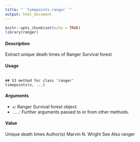 ```yaml
---
title: "``timepoints.ranger``"
output: html_document
---
```


```r
knitr::opts_chunk$set(echo = TRUE)
library(ranger)
```

#### Description

Extract unique death times of Ranger Survival forest

#### Usage

<pre><code>
## S3 method for class 'ranger'
timepoints(x, ...)
</code></pre>

#### Arguments

* ``x``: Ranger Survival forest object.
* ``...``: Further arguments passed to or from other methods.

#### Value
Unique death times
Author(s)
Marvin N. Wright
See Also
ranger

